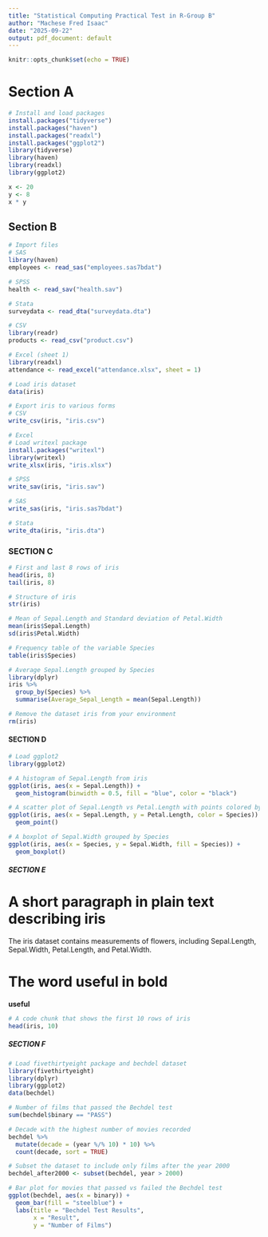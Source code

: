 ```yaml
---
title: "Statistical Computing Practical Test in R-Group B"
author: "Machese Fred Isaac"
date: "2025-09-22"
output: pdf_document: default
---
```


```r
knitr::opts_chunk$set(echo = TRUE)
```

# Section A

```r
# Install and load packages
install.packages("tidyverse")
install.packages("haven")
install.packages("readxl")
install.packages("ggplot2")
library(tidyverse)
library(haven)
library(readxl)
library(ggplot2)
```

```r
x <- 20
y <- 8
x * y
```

## Section B

```r
# Import files
# SAS
library(haven)
employees <- read_sas("employees.sas7bdat")

# SPSS
health <- read_sav("health.sav")

# Stata
surveydata <- read_dta("surveydata.dta")

# CSV
library(readr)
products <- read_csv("product.csv")

# Excel (sheet 1)
library(readxl)
attendance <- read_excel("attendance.xlsx", sheet = 1)

# Load iris dataset
data(iris)

# Export iris to various forms
# CSV
write_csv(iris, "iris.csv")

# Excel
# Load writexl package
install.packages("writexl")
library(writexl)
write_xlsx(iris, "iris.xlsx")

# SPSS
write_sav(iris, "iris.sav")

# SAS
write_sas(iris, "iris.sas7bdat")

# Stata
write_dta(iris, "iris.dta")
```

### SECTION C

```r
# First and last 8 rows of iris
head(iris, 8)
tail(iris, 8)

# Structure of iris
str(iris)

# Mean of Sepal.Length and Standard deviation of Petal.Width
mean(iris$Sepal.Length)
sd(iris$Petal.Width)

# Frequency table of the variable Species
table(iris$Species)

# Average Sepal.Length grouped by Species
library(dplyr)
iris %>%
  group_by(Species) %>%
  summarise(Average_Sepal_Length = mean(Sepal.Length))

# Remove the dataset iris from your environment
rm(iris)
```

#### SECTION D

```r
# Load ggplot2
library(ggplot2)

# A histogram of Sepal.Length from iris
ggplot(iris, aes(x = Sepal.Length)) +
  geom_histogram(binwidth = 0.5, fill = "blue", color = "black")

# A scatter plot of Sepal.Length vs Petal.Length with points colored by Species
ggplot(iris, aes(x = Sepal.Length, y = Petal.Length, color = Species)) +
  geom_point()

# A boxplot of Sepal.Width grouped by Species
ggplot(iris, aes(x = Species, y = Sepal.Width, fill = Species)) +
  geom_boxplot()
```

##### SECTION E

# A short paragraph in plain text describing iris
The iris dataset contains measurements of flowers, including Sepal.Length, Sepal.Width, Petal.Length, and Petal.Width.

# The word useful in bold
**useful**
  

```r
# A code chunk that shows the first 10 rows of iris
head(iris, 10)  
```

##### SECTION F

```r

# Load fivethirtyeight package and bechdel dataset
library(fivethirtyeight)
library(dplyr)
library(ggplot2)
data(bechdel)

# Number of films that passed the Bechdel test
sum(bechdel$binary == "PASS")

# Decade with the highest number of movies recorded
bechdel %>%
  mutate(decade = (year %/% 10) * 10) %>%
  count(decade, sort = TRUE)

# Subset the dataset to include only films after the year 2000
bechdel_after2000 <- subset(bechdel, year > 2000)

# Bar plot for movies that passed vs failed the Bechdel test
ggplot(bechdel, aes(x = binary)) +
  geom_bar(fill = "steelblue") +
  labs(title = "Bechdel Test Results",
       x = "Result",
       y = "Number of Films")
```

